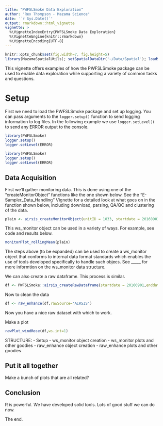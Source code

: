 ```yaml
---
title: "PWFSLSmoke Data Exploration"
author: "Rex Thompson - Mazama Science"
date: '`r Sys.Date()`'
output: rmarkdown::html_vignette
vignette: >
  %\VignetteIndexEntry{PWFSLSmoke Data Exploration}
  %\VignetteEngine{knitr::rmarkdown}
  %\VignetteEncoding{UTF-8}
---
```


```r
knitr::opts_chunk$set(fig.width=7, fig.height=5)
library(MazamaSpatialUtils); setSpatialDataDir('~/Data/Spatial'); loadSpatialData('NaturalEarthAdm1') 
```

This vignette offers examples of how the PWFSLSmoke package can be used to enable data exploration while supporting a variety of common tasks and questions.

# Setup

First we need to load the PWFSLSmoke package and set up logging. You can pass
arguments to the `logger.setup()` function to send logging information to log files. In the following
example we use `logger.setLevel()` to send any ERROR output to the console.

```r
library(PWFSLSmoke)
logger.setup()
logger.setLevel(ERROR)
```

```r
library(PWFSLSmoke)
logger.setup()
logger.setLevel(ERROR)
```

## Data Acquisition

First we'll gather monitoring data. This is done using one of the "createMonitorObject" functions like the one shown below. See the "E-Sampler_Data_Handling" Vignette for a detailed look at what goes on in the function shown below, including download, parsing, QA/QC and clustering of the data.

```r
plain <- airsis_createMonitorObject(unitID = 1033, startdate = 20160901,enddate = 20161015)
```

This ws_monitor object can be used in a variety of ways. For example, see code and results below.

```r
monitorPlot_rollingMean(plain)
```


The steps above (to be expanded) can be used to create a ws_monitor object that conforms to internal data format standards which enables the use of tools developed specifically to handle such objecs. See _____ for more informtion on the ws_monitor data structure.

We can also create a raw dataframe. This process is similar.

```r
df <- PWFSLSmoke::airsis_createRawDataframe(startdate = 20160901,enddate=20161015, unitID = 1033)
```

Now to clean the data

```r
df <- raw_enhance(df,rawSource='AIRSIS')
```

Now you have a nice raw dataset with which to work.



Make a plot

```r
rawPlot_windRose(df,ws.int=1)
```



STRUCTURE:
 - Setup
 - ws_monitor object creation
 - ws_monitor plots and other goodies
 - raw_enhance object creation
 - raw_enhance plots and other goodies

## Put it all together
 
 Make a bunch of plots that are all related?
 
## Conclusion

R is powerful. We have developed solid tools. Lots of good stuff we can do now.

The end.
